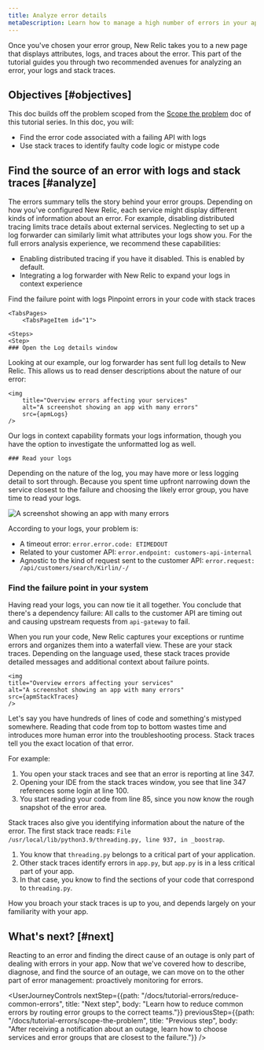 ```yaml
---
title: Analyze error details
metaDescription: Learn how to manage a high number of errors in your app.   
---
```







Once you've chosen your error group, New Relic takes you to a new page that displays attributes, logs, and traces about the error. This part of the tutorial guides you through two recommended avenues for analyzing an error, your logs and stack traces. 

## Objectives [#objectives]

This doc builds off the problem scoped from the [Scope the problem](/docs/tutorial-errors/scope-the-problem) doc of this tutorial series. In this doc, you will:

* Find the error code associated with a failing API with logs
* Use stack traces to identify faulty code logic or mistype code  

## Find the source of an error with logs and stack traces [#analyze]

The errors summary tells the story behind your error groups. Depending on how you've configured New Relic, each service might display different kinds of information about an error. For example, disabling distributed tracing limits trace details about external services. Neglecting to set up a log forwarder can similarly limit what attributes your logs show you. For the full errors analysis experience, we recommend these capabilities:

* Enabling distributed tracing if you have it disabled. This is enabled by default.
* Integrating a log forwarder with New Relic to expand your logs in context experience

<Tabs>
	<TabsBar>
        <TabsBarItem id="1">
            Find the failure point with logs
        </TabsBarItem>
        <TabsBarItem id="2">
            Pinpoint errors in your code with stack traces
        </TabsBarItem>
    </TabsBar>

    <TabsPages>
        <TabsPageItem id="1">

    <Steps>
    <Step>
    ### Open the Log details window

Looking at our example, our log forwarder has sent full log details to New Relic. This allows us to read denser descriptions about the nature of our error:

    <img
        title="Overview errors affecting your services"
        alt="A screenshot showing an app with many errors"
        src={apmLogs}
    />

Our logs in context capability formats your logs information, though you have the option to investigate the unformatted log as well. 
    </Step>
    <Step>

    ### Read your logs
        
Depending on the nature of the log, you may have more or less logging detail to sort through. Because you spent time upfront narrowing down the service closest to the failure and choosing the likely error group, you have time to read your logs. 

<img
    title="Overview errors affecting your services"
    alt="A screenshot showing an app with many errors"
    src={apmLogsZoom}
    />    

According to your logs, your problem is:

* A timeout error: `error.error.code: ETIMEDOUT`
* Related to your customer API: `error.endpoint: customers-api-internal`
* Agnostic to the kind of request sent to the customer API: `error.request: /api/customers/search/Kirlin/-/`

</Step>
<Step>

### Find the failure point in your system

Having read your logs, you can now tie it all together. You conclude that there's a dependency failure: All calls to the customer API are timing out and causing upstream requests from `api-gateway` to fail. 

</Step>
</Steps>
</TabsPageItem>
<TabsPageItem id="2">

When you run your code, New Relic captures your exceptions or runtime errors and organizes them into a waterfall view. These are your stack traces. Depending on the language used, these stack traces provide detailed messages and additional context about failure points.  

    <img
    title="Overview errors affecting your services"
    alt="A screenshot showing an app with many errors"
    src={apmStackTraces}
    />    

Let's say you have hundreds of lines of code and something's mistyped somewhere. Reading that code from top to bottom wastes time and introduces more human error into the troubleshooting process. Stack traces tell you the exact location of that error.

For example:

1. You open your stack traces and see that an error is reporting at line 347.
2. Opening your IDE from the stack traces window, you see that line 347 references some login at line 100. 
3. You start reading your code from line 85, since you now know the rough snapshot of the error area.

Stack traces also give you identifying information about the nature of the error. The first stack trace reads: `File /usr/local/lib/python3.9/threading.py, line 937, in _boostrap`. 

1. You know that `threading.py` belongs to a critical part of your application.  
2. Other stack traces identify errors in `app.py`, but `app.py` is in a less critical part of your app. 
3. In that case, you know to find the sections of your code that correspond to `threading.py`. 

How you broach your stack traces is up to you, and depends largely on your familiarity with your app. 

</TabsPageItem>
</TabsPages>
</Tabs>

## What's next? [#next]

Reacting to an error and finding the direct cause of an outage is only part of dealing with errors in your app. Now that we've covered how to describe, diagnose, and find the source of an outage, we can move on to the other part of error management: proactively monitoring for errors.    

<UserJourneyControls
    nextStep={{path: "/docs/tutorial-errors/reduce-common-errors", title: "Next step", body: "Learn how to reduce common errors by routing error groups to the correct teams."}}
    previousStep={{path: "/docs/tutorial-errors/scope-the-problem", title: "Previous step", body: "After receiving a notification about an outage, learn how to choose services and error groups that are closest to the failure."}}
/>